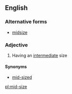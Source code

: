 ==English==

===Alternative forms===
* [[midsize]]

===Adjective===
{{wikipedia|mid-size car}}
{{en-adj|-|head=[[mid]]-[[size]]}}

# Having an [[intermediate]] size

====Synonyms====
* [[mid-sized]]

[[pl:mid-size]]